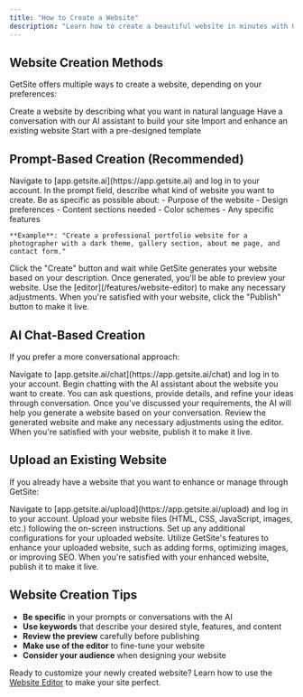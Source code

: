 ```yaml
---
title: "How to Create a Website"
description: "Learn how to create a beautiful website in minutes with GetSite"
---
```


## Website Creation Methods

GetSite offers multiple ways to create a website, depending on your preferences:

<CardGroup cols={2}>
  <Card
    title="Prompt-Based Creation"
    icon="magic"
    href="https://app.getsite.ai"
  >
    Create a website by describing what you want in natural language
  </Card>
  <Card
    title="AI Chat-Based Creation"
    icon="comments"
    href="https://app.getsite.ai/chat"
  >
    Have a conversation with our AI assistant to build your site
  </Card>
  <Card
    title="Upload Existing Website"
    icon="upload"
    href="https://app.getsite.ai/upload"
  >
    Import and enhance an existing website
  </Card>
  <Card
    title="Choose from Templates"
    icon="layer-group"
    href="https://www.getsite.ai/templates"
  >
    Start with a pre-designed template
  </Card>
</CardGroup>

## Prompt-Based Creation (Recommended)

<Steps>
  <Step title="Access Website Creation">
    Navigate to [app.getsite.ai](https://app.getsite.ai) and log in to your account.
  </Step>
  <Step title="Describe Your Website">
    In the prompt field, describe what kind of website you want to create. Be as specific as possible about:
    - Purpose of the website
    - Design preferences
    - Content sections needed
    - Color schemes
    - Any specific features

    **Example**: "Create a professional portfolio website for a photographer with a dark theme, gallery section, about me page, and contact form."

  </Step>
  <Step title="Generate Website">
    Click the "Create" button and wait while GetSite generates your website based on your description.
  </Step>
  <Step title="Preview and Edit">
    Once generated, you'll be able to preview your website. Use the [editor](/features/website-editor) to make any necessary adjustments.
  </Step>
  <Step title="Publish Your Website">
    When you're satisfied with your website, click the "Publish" button to make it live.
  </Step>
</Steps>

## AI Chat-Based Creation

If you prefer a more conversational approach:

<Steps>
  <Step title="Access AI Chat">
    Navigate to [app.getsite.ai/chat](https://app.getsite.ai/chat) and log in to
    your account.
  </Step>
  <Step title="Start a Conversation">
    Begin chatting with the AI assistant about the website you want to create.
    You can ask questions, provide details, and refine your ideas through
    conversation.
  </Step>
  <Step title="Generate Website">
    Once you've discussed your requirements, the AI will help you generate a
    website based on your conversation.
  </Step>
  <Step title="Preview and Edit">
    Review the generated website and make any necessary adjustments using the
    editor.
  </Step>
  <Step title="Publish Your Website">
    When you're satisfied with your website, publish it to make it live.
  </Step>
</Steps>

## Upload an Existing Website

If you already have a website that you want to enhance or manage through GetSite:

<Steps>
  <Step title="Access Upload Feature">
    Navigate to [app.getsite.ai/upload](https://app.getsite.ai/upload) and log
    in to your account.
  </Step>
  <Step title="Upload Website Files">
    Upload your website files (HTML, CSS, JavaScript, images, etc.) following
    the on-screen instructions.
  </Step>
  <Step title="Configure Settings">
    Set up any additional configurations for your uploaded website.
  </Step>
  <Step title="Enhance with GetSite Features">
    Utilize GetSite's features to enhance your uploaded website, such as adding
    forms, optimizing images, or improving SEO.
  </Step>
  <Step title="Publish Your Website">
    When you're satisfied with your enhanced website, publish it to make it
    live.
  </Step>
</Steps>

## Website Creation Tips

- **Be specific** in your prompts or conversations with the AI
- **Use keywords** that describe your desired style, features, and content
- **Review the preview** carefully before publishing
- **Make use of the editor** to fine-tune your website
- **Consider your audience** when designing your website

Ready to customize your newly created website? Learn how to use the [Website Editor](/features/website-editor) to make your site perfect.
